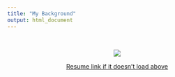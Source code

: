 ```yaml
---
title: "My Background"
output: html_document
---
```



<br>

<center>
![](images/resume1 copy.png)

[Resume link if it doesn't load above](https://www.canva.com/design/DAEfneBAdFI/HBajED2uyuB4Gs1C3AR39w/view?utm_content=DAEfneBAdFI&utm_campaign=designshare&utm_medium=link&utm_source=sharebutton)